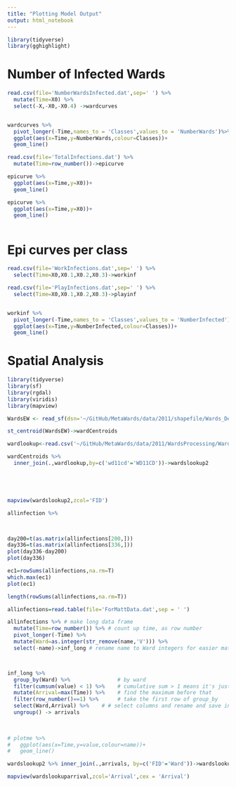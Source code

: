 ```yaml
---
title: "Plotting Model Output"
output: html_notebook
---
```


```r
library(tidyverse)
library(gghighlight)
```
# Number of Infected Wards

```r

read.csv(file='NumberWardsInfected.dat',sep=' ') %>% 
  mutate(Time=X0) %>% 
  select(-X,-X0,-X0.4) ->wardcurves


wardcurves %>% 
  pivot_longer(-Time,names_to = 'Classes',values_to = 'NumberWards')%>% 
  ggplot(aes(x=Time,y=NumberWards,colour=Classes))+
  geom_line()
```






```r
read.csv(file='TotalInfections.dat') %>% 
  mutate(Time=row_number())->epicurve

epicurve %>% 
  ggplot(aes(x=Time,y=X0))+
  geom_line()

epicurve %>% 
  ggplot(aes(x=Time,y=X0))+
  geom_line()



```


# Epi curves per class

```r

read.csv(file='WorkInfections.dat',sep=' ') %>% 
  select(Time=X0,X0.1,X0.2,X0.3)->workinf

read.csv(file='PlayInfections.dat',sep=' ') %>% 
  select(Time=X0,X0.1,X0.2,X0.3)->playinf


workinf %>% 
  pivot_longer(-Time,names_to = 'Classes',values_to = 'NumberInfected')%>% 
  ggplot(aes(x=Time,y=NumberInfected,colour=Classes))+
  geom_line()


```


# Spatial Analysis

```r


library(tidyverse)
library(sf)
library(rgdal)
library(viridis)
library(mapview)

WardsEW <- read_sf(dsn='~/GitHub/MetaWards/data/2011/shapefile/Wards_December_2011_Boundaries_EW_BFC',layer = 'Wards_December_2011_Boundaries_EW_BFC')

st_centroid(WardsEW)->wardCentroids

wardlookup<-read.csv('~/GitHub/MetaWards/data/2011/WardsProcessing/Ward_Lookup.csv') 

wardCentroids %>% 
  inner_join(.,wardlookup,by=c('wd11cd'='WD11CD'))->wardslookup2 





mapview(wardslookup2,zcol='FID')


```



```r


allinfection %>% 
  


day200=t(as.matrix(allinfections[200,]))
day336=t(as.matrix(allinfections[336,]))
plot(day336-day200)
plot(day336)

ec1=rowSums(allinfections,na.rm=T)
which.max(ec1)
plot(ec1)

length(rowSums(allinfections,na.rm=T))
```


```r

allinfections=read.table(file='ForMattData.dat',sep = ' ')

allinfections %>% # make long data frame
  mutate(Time=row_number()) %>% # count up time, as row number
  pivot_longer(-Time) %>% 
  mutate(Ward=as.integer(str_remove(name,'V'))) %>% 
  select(-name)->inf_long # rename name to Ward integers for easier matching



inf_long %>% 
  group_by(Ward) %>%               # by ward
  filter(cumsum(value) < 1) %>%    # cumulative sum > 1 means it's just arrived/first infection
  mutate(Arrival=max(Time)) %>%    # find the maximum before that
  filter(row_number()==1) %>%      # take the first row of group_by
  select(Ward,Arrival) %>%    # # select columns and rename and save in a data frame
  ungroup() -> arrivals
      
      

# plotme %>% 
#   ggplot(aes(x=Time,y=value,colour=name))+
#   geom_line()

```
```r
wardslookup2 %>% inner_join(.,arrivals, by=c('FID'='Ward'))->wardslookuparrival

mapview(wardslookuparrival,zcol='Arrival',cex = 'Arrival')

```

